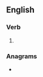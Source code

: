 ==English==

===Verb===
{{head|en|verb form}}

# {{present participle of|en|temp|nocat=1}}

===Anagrams===
* {{anagrams|en|a=egimnpt|empting|pigment}}